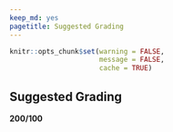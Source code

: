---
keep_md: yes
pagetitle: Suggested Grading
---
```{r setup, include=FALSE}
knitr::opts_chunk$set(warning = FALSE,
                      message = FALSE, 
                      cache = TRUE)
```

## Suggested Grading

**200/100**